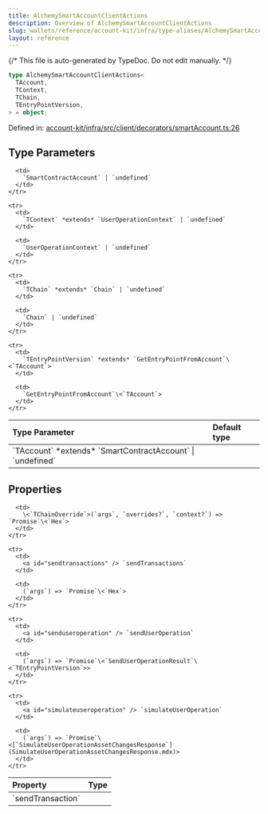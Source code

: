 ```yaml
---
title: AlchemySmartAccountClientActions
description: Overview of AlchemySmartAccountClientActions
slug: wallets/reference/account-kit/infra/type-aliases/AlchemySmartAccountClientActions
layout: reference
---
```


{/* This file is auto-generated by TypeDoc. Do not edit manually. */}

```ts
type AlchemySmartAccountClientActions<
  TAccount,
  TContext,
  TChain,
  TEntryPointVersion,
> = object;
```

Defined in: [account-kit/infra/src/client/decorators/smartAccount.ts:26](https://github.com/alchemyplatform/aa-sdk/blob/153785ddc87beb160382c2bae7dbafa4a66ade9a/account-kit/infra/src/client/decorators/smartAccount.ts#L26)

## Type Parameters

<table>
  <thead>
    <tr>
      <th align="left">Type Parameter</th>
      <th align="left">Default type</th>
    </tr>
  </thead>

  <tbody>
    <tr>
      <td>
        `TAccount` *extends* `SmartContractAccount` | `undefined`
      </td>

      <td>
        `SmartContractAccount` | `undefined`
      </td>
    </tr>

    <tr>
      <td>
        `TContext` *extends* `UserOperationContext` | `undefined`
      </td>

      <td>
        `UserOperationContext` | `undefined`
      </td>
    </tr>

    <tr>
      <td>
        `TChain` *extends* `Chain` | `undefined`
      </td>

      <td>
        `Chain` | `undefined`
      </td>
    </tr>

    <tr>
      <td>
        `TEntryPointVersion` *extends* `GetEntryPointFromAccount`\<`TAccount`>
      </td>

      <td>
        `GetEntryPointFromAccount`\<`TAccount`>
      </td>
    </tr>

  </tbody>
</table>

## Properties

<table>
  <thead>
    <tr>
      <th align="left">Property</th>
      <th align="left">Type</th>
    </tr>
  </thead>

  <tbody>
    <tr>
      <td>
        <a id="sendtransaction" /> `sendTransaction`
      </td>

      <td>
        \<`TChainOverride`>(`args`, `overrides?`, `context?`) => `Promise`\<`Hex`>
      </td>
    </tr>

    <tr>
      <td>
        <a id="sendtransactions" /> `sendTransactions`
      </td>

      <td>
        (`args`) => `Promise`\<`Hex`>
      </td>
    </tr>

    <tr>
      <td>
        <a id="senduseroperation" /> `sendUserOperation`
      </td>

      <td>
        (`args`) => `Promise`\<`SendUserOperationResult`\<`TEntryPointVersion`>>
      </td>
    </tr>

    <tr>
      <td>
        <a id="simulateuseroperation" /> `simulateUserOperation`
      </td>

      <td>
        (`args`) => `Promise`\<[`SimulateUserOperationAssetChangesResponse`](SimulateUserOperationAssetChangesResponse.mdx)>
      </td>
    </tr>

  </tbody>
</table>
